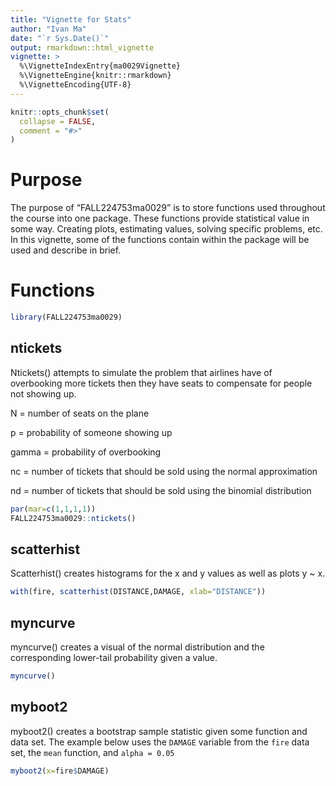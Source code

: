 ```yaml
---
title: "Vignette for Stats"
author: "Ivan Ma"
date: "`r Sys.Date()`"
output: rmarkdown::html_vignette
vignette: >
  %\VignetteIndexEntry{ma0029Vignette}
  %\VignetteEngine{knitr::rmarkdown}
  %\VignetteEncoding{UTF-8}
---
```


```r
knitr::opts_chunk$set(
  collapse = FALSE,
  comment = "#>"
)
```

# Purpose

The purpose of "FALL224753ma0029" is to store functions used throughout the course into one package. These functions provide statistical value in some way. Creating plots, estimating values, solving specific problems, etc. In this vignette, some of the functions contain within the package will be used and describe in brief.


# Functions

```r
library(FALL224753ma0029)
```

## ntickets

Ntickets() attempts to simulate the problem that airlines have of overbooking more tickets then they have seats to compensate for people not showing up. 

N = number of seats on the plane

p = probability of someone showing up

gamma = probability of overbooking

nc = number of tickets that should be sold using the normal approximation

nd = number of tickets that should be sold using the binomial distribution 

```r
par(mar=c(1,1,1,1))
FALL224753ma0029::ntickets()
```

## scatterhist

Scatterhist() creates histograms for the x and y values as well as plots y ~ x.

```r
with(fire, scatterhist(DISTANCE,DAMAGE, xlab="DISTANCE"))
```

## myncurve

myncurve() creates a visual of the normal distribution and the corresponding lower-tail probability given a value.

```r
myncurve()
```

## myboot2

myboot2() creates a bootstrap sample statistic given some function and data set. The example below uses the `DAMAGE` variable from the `fire` data set, the `mean` function, and `alpha = 0.05`

```r
myboot2(x=fire$DAMAGE)
```
